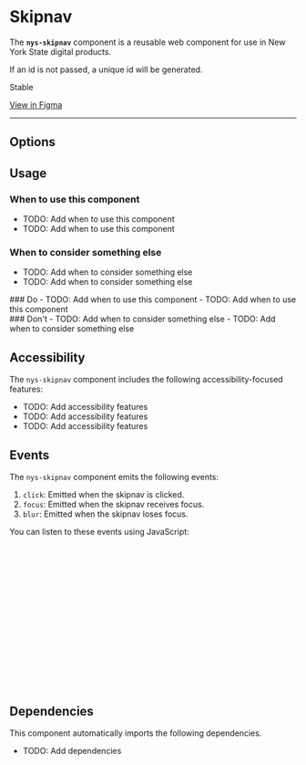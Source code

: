 
<Meta of={NysSkipnavStories} title="Components/Skipnav/Documentation" />

# Skipnav

The **`nys-skipnav`** component is a reusable web component for use in New York State digital products.

If an id is not passed, a unique id will be generated.

<p className="pill pill--stable">Stable</p>

<p className="pill pill--uikit">
	<a href="https://www.figma.com/design/TODO/add/url">View in Figma</a>
</p>

---

<Canvas of={NysSkipnavStories.Basic} />

<Controls />

## Options

## Usage

### When to use this component
- TODO: Add when to use this component
- TODO: Add when to use this component

### When to consider something else
- TODO: Add when to consider something else
- TODO: Add when to consider something else

<div className="nys-grid-row nys-grid-gap-lg">
  <div className="nys-mobile-lg:nys-grid-col">
    <div className="usage-card usage-card--do">
      ### <nys-icon name="check_circle" color="--var(nys-color-success)" /> Do 
      - TODO: Add when to use this component
      - TODO: Add when to use this component
    </div>
  </div>
  <div className="nys-mobile-lg:nys-grid-col">
    <div className="usage-card usage-card--dont">
      ### <nys-icon name="error" color="--var(nys-color-warning)" /> Don't
      - TODO: Add when to consider something else
      - TODO: Add when to consider something else
    </div>
  </div>
</div>

## Accessibility

The `nys-skipnav` component includes the following accessibility-focused features:

- TODO: Add accessibility features
- TODO: Add accessibility features
- TODO: Add accessibility features

## Events

The `nys-skipnav` component emits the following events:

1. `click`: Emitted when the skipnav is clicked.
2. `focus`: Emitted when the skipnav receives focus.
3. `blur`: Emitted when the skipnav loses focus.

You can listen to these events using JavaScript:

```js
// Select the skipnav component
const skipnav = document.querySelector("nys-skipnav");

// Listen for the 'click' event
skipnav.addEventListener("click", () => {
	console.log("Skipnav clicked");
});

// Listen for the 'focus' event
skipnav.addEventListener("focus", () => {
	console.log("Skipnav is focused");
});

// Listen for the 'blur' event
skipnav.addEventListener("blur", () => {
	console.log("Skipnav lost focus");
});
```

## Dependencies

This component automatically imports the following dependencies.

- TODO: Add dependencies
